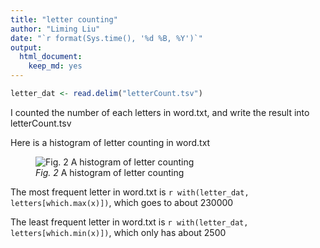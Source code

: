 ```yaml
---
title: "letter counting"
author: "Liming Liu"
date: "`r format(Sys.time(), '%d %B, %Y')`"
output:
  html_document:
    keep_md: yes
---
```


```r
letter_dat <- read.delim("letterCount.tsv")
```


I counted the number of each letters in word.txt, and write the result into letterCount.tsv


Here is a histogram of letter counting in word.txt

![*Fig. 2* A histogram of letter counting](letter.png)

The most frequent letter in word.txt is `r with(letter_dat, letters[which.max(x)])`, which goes to about 230000

The least frequent letter in word.txt is `r with(letter_dat, letters[which.min(x)])`, which only has about 2500